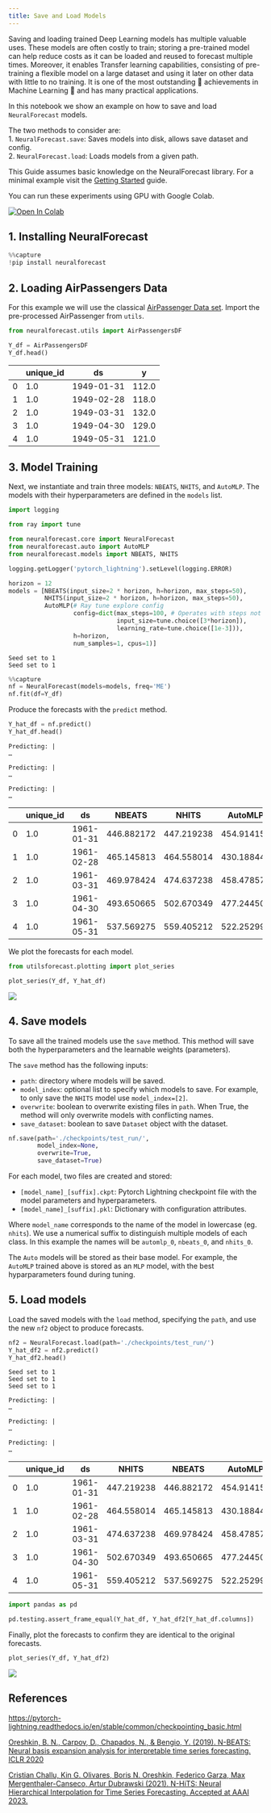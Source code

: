 ```yaml
---
title: Save and Load Models
---
```


Saving and loading trained Deep Learning models has multiple valuable
uses. These models are often costly to train; storing a pre-trained
model can help reduce costs as it can be loaded and reused to forecast
multiple times. Moreover, it enables Transfer learning capabilities,
consisting of pre-training a flexible model on a large dataset and using
it later on other data with little to no training. It is one of the most
outstanding 🚀 achievements in Machine Learning 🧠 and has many
practical applications.

In this notebook we show an example on how to save and load
`NeuralForecast` models.

The two methods to consider are:<br/> 1. `NeuralForecast.save`: Saves
models into disk, allows save dataset and config.<br/> 2.
`NeuralForecast.load`: Loads models from a given path.<br/>

This Guide assumes basic knowledge on the NeuralForecast library. For a
minimal example visit the [Getting
Started](../getting-started/02_quickstart.ipynb) guide.

You can run these experiments using GPU with Google Colab.

<a href="https://colab.research.google.com/github/Nixtla/neuralforecast/blob/main/nbs/examples/Save_Load_models.ipynb" target="_parent"><img src="https://colab.research.google.com/assets/colab-badge.svg" alt="Open In Colab"/></a>

## 1. Installing NeuralForecast

```python
%%capture
!pip install neuralforecast
```

## 2. Loading AirPassengers Data

For this example we will use the classical [AirPassenger Data
set](https://www.kaggle.com/datasets/rakannimer/air-passengers). Import
the pre-processed AirPassenger from `utils`.

```python
from neuralforecast.utils import AirPassengersDF
```


```python
Y_df = AirPassengersDF
Y_df.head()
```

|     | unique_id | ds         | y     |
|-----|-----------|------------|-------|
| 0   | 1.0       | 1949-01-31 | 112.0 |
| 1   | 1.0       | 1949-02-28 | 118.0 |
| 2   | 1.0       | 1949-03-31 | 132.0 |
| 3   | 1.0       | 1949-04-30 | 129.0 |
| 4   | 1.0       | 1949-05-31 | 121.0 |

## 3. Model Training

Next, we instantiate and train three models: `NBEATS`, `NHITS`, and
`AutoMLP`. The models with their hyperparameters are defined in the
`models` list.

```python
import logging

from ray import tune

from neuralforecast.core import NeuralForecast
from neuralforecast.auto import AutoMLP
from neuralforecast.models import NBEATS, NHITS
```


```python
logging.getLogger('pytorch_lightning').setLevel(logging.ERROR)
```


```python
horizon = 12
models = [NBEATS(input_size=2 * horizon, h=horizon, max_steps=50),
          NHITS(input_size=2 * horizon, h=horizon, max_steps=50),
          AutoMLP(# Ray tune explore config
                  config=dict(max_steps=100, # Operates with steps not epochs
                              input_size=tune.choice([3*horizon]),
                              learning_rate=tune.choice([1e-3])),
                  h=horizon,
                  num_samples=1, cpus=1)]
```

``` text
Seed set to 1
Seed set to 1
```

```python
%%capture
nf = NeuralForecast(models=models, freq='ME')
nf.fit(df=Y_df)
```

Produce the forecasts with the `predict` method.

```python
Y_hat_df = nf.predict()
Y_hat_df.head()
```

``` text
Predicting: |                                                                                                 …
```

``` text
Predicting: |                                                                                                 …
```

``` text
Predicting: |                                                                                                 …
```

|     | unique_id | ds         | NBEATS     | NHITS      | AutoMLP    |
|-----|-----------|------------|------------|------------|------------|
| 0   | 1.0       | 1961-01-31 | 446.882172 | 447.219238 | 454.914154 |
| 1   | 1.0       | 1961-02-28 | 465.145813 | 464.558014 | 430.188446 |
| 2   | 1.0       | 1961-03-31 | 469.978424 | 474.637238 | 458.478577 |
| 3   | 1.0       | 1961-04-30 | 493.650665 | 502.670349 | 477.244507 |
| 4   | 1.0       | 1961-05-31 | 537.569275 | 559.405212 | 522.252991 |

We plot the forecasts for each model.

```python
from utilsforecast.plotting import plot_series
```


```python
plot_series(Y_df, Y_hat_df)
```

![](06_save_load_models_files/figure-markdown_strict/cell-11-output-1.png)

## 4. Save models

To save all the trained models use the `save` method. This method will
save both the hyperparameters and the learnable weights (parameters).

The `save` method has the following inputs:

-   `path`: directory where models will be saved.
-   `model_index`: optional list to specify which models to save. For
    example, to only save the `NHITS` model use `model_index=[2]`.
-   `overwrite`: boolean to overwrite existing files in `path`. When
    True, the method will only overwrite models with conflicting names.
-   `save_dataset`: boolean to save `Dataset` object with the dataset.

```python
nf.save(path='./checkpoints/test_run/',
        model_index=None, 
        overwrite=True,
        save_dataset=True)
```

For each model, two files are created and stored:

-   `[model_name]_[suffix].ckpt`: Pytorch Lightning checkpoint file with
    the model parameters and hyperparameters.
-   `[model_name]_[suffix].pkl`: Dictionary with configuration
    attributes.

Where `model_name` corresponds to the name of the model in lowercase
(eg. `nhits`). We use a numerical suffix to distinguish multiple models
of each class. In this example the names will be `automlp_0`,
`nbeats_0`, and `nhits_0`.

The `Auto` models will be stored as their base model. For example, the
`AutoMLP` trained above is stored as an `MLP` model, with the best
hyparparameters found during tuning.

## 5. Load models

Load the saved models with the `load` method, specifying the `path`, and
use the new `nf2` object to produce forecasts.

```python
nf2 = NeuralForecast.load(path='./checkpoints/test_run/')
Y_hat_df2 = nf2.predict()
Y_hat_df2.head()
```

``` text
Seed set to 1
Seed set to 1
Seed set to 1
```

``` text
Predicting: |                                                                                                 …
```

``` text
Predicting: |                                                                                                 …
```

``` text
Predicting: |                                                                                                 …
```

|     | unique_id | ds         | NHITS      | NBEATS     | AutoMLP    |
|-----|-----------|------------|------------|------------|------------|
| 0   | 1.0       | 1961-01-31 | 447.219238 | 446.882172 | 454.914154 |
| 1   | 1.0       | 1961-02-28 | 464.558014 | 465.145813 | 430.188446 |
| 2   | 1.0       | 1961-03-31 | 474.637238 | 469.978424 | 458.478577 |
| 3   | 1.0       | 1961-04-30 | 502.670349 | 493.650665 | 477.244507 |
| 4   | 1.0       | 1961-05-31 | 559.405212 | 537.569275 | 522.252991 |


```python
import pandas as pd
```



```python
pd.testing.assert_frame_equal(Y_hat_df, Y_hat_df2[Y_hat_df.columns])
```


Finally, plot the forecasts to confirm they are identical to the
original forecasts.

```python
plot_series(Y_df, Y_hat_df2)
```

![](06_save_load_models_files/figure-markdown_strict/cell-16-output-1.png)

## References

https://pytorch-lightning.readthedocs.io/en/stable/common/checkpointing_basic.html

[Oreshkin, B. N., Carpov, D., Chapados, N., & Bengio, Y. (2019).
N-BEATS: Neural basis expansion analysis for interpretable time series
forecasting. ICLR 2020](https://arxiv.org/abs/1905.10437)

[Cristian Challu, Kin G. Olivares, Boris N. Oreshkin, Federico Garza,
Max Mergenthaler-Canseco, Artur Dubrawski (2021). N-HiTS: Neural
Hierarchical Interpolation for Time Series Forecasting. Accepted at AAAI
2023.](https://arxiv.org/abs/2201.12886)

